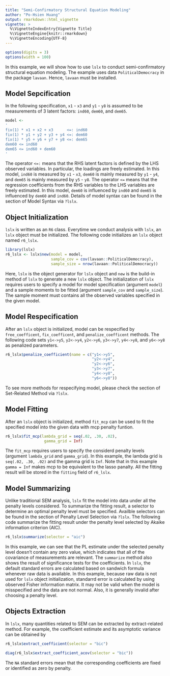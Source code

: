 ```yaml
---
title: "Semi-Confirmatory Structural Equation Modeling"
author: "Po-Hsien Huang"
output: rmarkdown::html_vignette
vignette: >
  %\VignetteIndexEntry{Vignette Title}
  %\VignetteEngine{knitr::rmarkdown}
  %\VignetteEncoding{UTF-8}
---
```

```r
options(digits = 3)
options(width = 100)
```
In this example, we will show how to use `lslx` to conduct semi-confirmatory structural equation modeling.
The example uses data `PoliticalDemocracy` in the package `lavaan`.
Hence, `lavaan` must be installed.

## Model Sepcification
In the following specification, `x1` - `x3` and `y1` - `y8` is assumed to be measurements of 3 latent factors: `ind60`, `dem60`, and `dem65`.
```r
model <-
'
fix(1) * x1 + x2 + x3      <=: ind60
fix(1) * y1 + y2 + y3 + y4 <=: dem60
fix(1) * y5 + y6 + y7 + y8 <=: dem65
dem60 <= ind60
dem65 <= ind60 + dem60
'
```
The operator `<=:` means that the RHS latent factors is defined by the LHS observed variables.
In particular, the loadings are freely estimated.
In this model, `ind60` is measured by `x1` - `x3`, `dem60` is mainly measured by `y1` - `y4`, and `dem65` is mainly measured by `y5` - `y8`.
The operator `<=` means that the regression coefficients from the RHS variables to the LHS variables are freely estimated.
In this model, `dem60` is influenced by `ind60` and `dem65` is influenced by `dem60` and `ind60`.
Details of model syntax can be found in the section of Model Syntax via `?lslx`.

## Object Initialization
`lslx` is written as an `R6` class.
Everytime we conduct analysis with `lslx`, an `lslx` object must be initialized.
The following code initializes an `lslx` object named `r6_lslx`.
```r
library(lslx)
r6_lslx <- lslx$new(model = model,
                    sample_cov = cov(lavaan::PoliticalDemocracy),
                    sample_size = nrow(lavaan::PoliticalDemocracy))
```
Here, `lslx` is the object generator for `lslx` object and `new` is the build-in method of `lslx` to generate a new `lslx` object.
The initialization of `lslx` requires users to specify a model for model specification (argument `model`) and a sample moments to be fitted (argument `sample_cov` and `sample_size`).
The sample moment must contains all the observed variables specified in the given model.


## Model Respecification
After an `lslx` object is initialized, model can be respecified by `free_coefficent`, `fix_coefficent`, and `penalize_coefficent` methods.
The following code sets `y1<->y5`, `y2<->y4`, `y2<->y6`, `y3<->y7`, `y4<->y8`, and `y6<->y8` as penalized parameters.
```r
r6_lslx$penalize_coefficient(name = c("y1<->y5",
                                      "y2<->y4",
                                      "y2<->y6",
                                      "y3<->y7",
                                      "y4<->y8",
                                      "y6<->y8"))
```
To see more methods for respecifying model, please check the section of Set-Related Method via `?lslx`. 


## Model Fitting
After an `lslx` object is initialized, method `fit_mcp` can be used to fit the specified model into the given data with mcp penalty funtion.
```r
r6_lslx$fit_mcp(lambda_grid = seq(.02, .30, .02),
                 gamma_grid = Inf)
```
The `fit_mcp` requires users to specify the considerd penalty levels (argument `lambda_grid` and `gamma_grid`).
In this example, the lambda grid is `seq(.02, .30, .02)` and the gamma grid is `Inf`.
Note that in this example `gamma = Inf` makes mcp to be equivalent to the lasso panalty.
All the fitting result will be stored in the `fitting` field of `r6_lslx`.


## Model Summarizing
Unlike traditional SEM analysis, `lslx` fit the model into data under all the penalty levels considered.
To summarize the fitting result, a selector to determine an optimal penalty level must be specified.
Availble selectors can be found in the section of Penalty Level Selection via `?lslx`.
The following code summarize the fitting result under the penalty level selected by Akaike information criterion (AIC).
```r
r6_lslx$summarize(selector = "aic")
```
In this example, we can see that the PL estimate under the selected penalty level doesn't contain any zero value, which indicates that all of the covariance of measurements are relevant.
The `summarize` method also shows the result of significance tests for the coefficients.
In `lslx`, the default standard errors are calculated based on sandwich formula whenever raw data is available.
In this example, because raw data is not used for `lslx` object initialization, standarrd error is calculated by using observed Fisher information matrix.
It may not be valid when the model is misspecified and the data are not normal.
Also, it is generally invalid after choosing a penalty level.


## Objects Extraction
In `lslx`, many quantities related to SEM can be extracted by extract-related method.
For example, the coefficient estimate and its asymptotic variance can be obtained by
```r
r6_lslx$extract_coefficient(selector = "bic")
```
```r
diag(r6_lslx$extract_coefficient_acov(selector = "bic"))
```
The `NA` standard errors mean that the corresponding coefficients are fixed or identified as zero by penalty.

